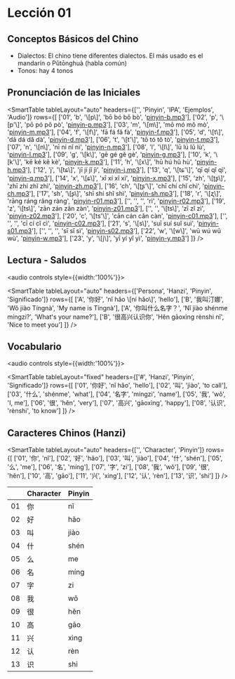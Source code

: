 # Lección 01

## Conceptos Básicos del Chino

- Dialectos: El chino tiene diferentes dialectos. El más usado es el mandarín o Pǔtōnghuà (habla común)
- Tonos: hay 4 tonos

## Pronunciación de las Iniciales

<SmartTable
 tableLayout="auto"
headers={['', 'Pinyin', 'IPA', 'Ejemplos', 'Audio']}
rows={[
 ['01', 'b', '\\[p\\]', 'bō bó bǒ bò', '[pinyin-b.mp3](/idiomas/chino/audio/pinyin-b.mp3)'],
 ['02', 'p', '\\[p\'\\]', 'pō pó pǒ pò', '[pinyin-p.mp3](/idiomas/chino/audio/pinyin-p.mp3)'],
 ['03', 'm', '\\[m\\]', 'mō mó mǒ mò', '[pinyin-m.mp3](/idiomas/chino/audio/pinyin-m.mp3)'],
 ['04', 'f', '\\[f\\]', 'fā fá fǎ fà', '[pinyin-f.mp3](/idiomas/chino/audio/pinyin-f.mp3)'],
 ['05', 'd', '\\[t\\]', 'dā dá dǎ dà', '[pinyin-d.mp3](/idiomas/chino/audio/pinyin-d.mp3)'],
 ['06', 't', '\\[t\'\\]', 'tō tó tǒ tò', '[pinyin-t.mp3](/idiomas/chino/audio/pinyin-t.mp3)'],
 ['07', 'n', '\\[n\\]', 'nī ní nǐ nì', '[pinyin-n.mp3](/idiomas/chino/audio/pinyin-n.mp3)'],
 ['08', 'l', '\\[l\\]', 'lū lú lǔ lù', '[pinyin-l.mp3](/idiomas/chino/audio/pinyin-l.mp3)'],
 ['09', 'g', '\\[k\\]', 'gē gé gě gè', '[pinyin-g.mp3](/idiomas/chino/audio/pinyin-g.mp3)'],
 ['10', 'k', '\\[k\'\\]', 'kē ké kě kè', '[pinyin-k.mp3](/idiomas/chino/audio/pinyin-k.mp3)'],
 ['11', 'h', '\\[x\\]', 'hū hú hǔ hù', '[pinyin-h.mp3](/idiomas/chino/audio/pinyin-h.mp3)'],
 ['12', 'j', '\\[tɕ\\]', 'jī jí jǐ jì', '[pinyin-j.mp3](/idiomas/chino/audio/pinyin-j.mp3)'],
 ['13', 'q', '\\[tɕ\'\\]', 'qī qí qǐ qì', '[pinyin-q.mp3](/idiomas/chino/audio/pinyin-q.mp3)'],
 ['14', 'x', '\\[ɕ\\]', 'xī xí xǐ xì', '[pinyin-x.mp3](/idiomas/chino/audio/pinyin-x.mp3)'],
 ['15', 'zh', '\\[ʈʂ\\]', 'zhī zhí zhǐ zhì', '[pinyin-zh.mp3](/idiomas/chino/audio/pinyin-zh.mp3)'],
 ['16', 'ch', '\\[ʈʂ\'\\]', 'chī chí chǐ chì', '[pinyin-ch.mp3](/idiomas/chino/audio/pinyin-ch.mp3)'],
 ['17', 'sh', '\\[ʂ\\]', 'shī shí shǐ shì', '[pinyin-sh.mp3](/idiomas/chino/audio/pinyin-sh.mp3)'],
 ['18', 'r', '\\[ʐ\\]', 'rāng ráng rǎng ràng', '[pinyin-r01.mp3](/idiomas/chino/audio/pinyin-r01.mp3)'],
 ['', '', '', 'rì', '[pinyin-r02.mp3](/idiomas/chino/audio/pinyin-r02.mp3)'],
 ['19', 'z', '\\[ts\\]', 'zān zán zǎn zàn', '[pinyin-z01.mp3](/idiomas/chino/audio/pinyin-z01.mp3)'],
 ['', '', '\\[ts\\]', 'zī zǐ zì', '[pinyin-z02.mp3](/idiomas/chino/audio/pinyin-z02.mp3)'],
 ['20', 'c', '\\[ts\'\\]', 'cān cán cǎn càn', '[pinyin-c01.mp3](/idiomas/chino/audio/pinyin-c01.mp3)'],
 ['', '', '', 'cī cí cǐ cì', '[pinyin-c02.mp3](/idiomas/chino/audio/pinyin-c02.mp3)'],
 ['21', 's', '\\[s\\]', 'suī suí suǐ suì', '[pinyin-s01.mp3](/idiomas/chino/audio/pinyin-s01.mp3)'],
 ['', '', '', 'sī sǐ sì', '[pinyin-s02.mp3](/idiomas/chino/audio/pinyin-s02.mp3)'],
 ['22', 'w', '\\[w\\]', 'wū wú wǔ wù', '[pinyin-w.mp3](/idiomas/chino/audio/pinyin-w.mp3)'],
 ['23', 'y', '\\[j\\]', 'yī yí yǐ yì', '[pinyin-y.mp3](/idiomas/chino/audio/pinyin-y.mp3)']
 ]}
/>

## Lectura - Saludos

<audio controls style={{width:'100%'}}>
    <source src="/idiomas/chino/audio/greeting.mp3" type="audio/mpeg"/>
</audio>

<SmartTable
 tableLayout="auto"
 headers={['Persona', 'Hanzi', 'Pinyin', 'Significado']}
 rows={[
   ['A', '你好', 'nǐ hǎo \\[ní hǎo\\]', 'hello'],
   ['B', '我叫汀娜', 'Wǒ jiào Tínɡnà', 'My name is Tínɡnà'],
   ['A', '你叫什么名字？', 'Nǐ jiào shénme míngzi?', 'What\'s your name?'],
   ['B', '很高兴认识你', 'Hěn gāoxìng rènshi nǐ', 'Nice to meet you']
 ]}
/>

## Vocabulario

<audio controls style={{width:'100%'}}>
    <source src="/idiomas/chino/audio/vocabulary01.mp3" type="audio/mpeg"/>
</audio>

<SmartTable
 tableLayout="fixed"
 headers={['#', 'Hanzi', 'Pinyin', 'Significado']}
 rows={[
   ['01', '你好', 'nǐ hǎo', 'hello'],
   ['02', '叫', 'jiào', 'to call'],
   ['03', '什么', 'shénme', 'what'],
   ['04', '名字', 'mínɡzi', 'name'],
   ['05', '我', 'wǒ', 'I, me'],
   ['06', '很', 'hěn', 'very'],
   ['07', '高兴', 'ɡāoxìnɡ', 'happy'],
   ['08', '认识', 'rènshi', 'to know']
 ]}
/>


## Caracteres Chinos (Hanzi)

<SmartTable
 tableLayout="auto"
 headers={['', 'Character', 'Pinyin']}
 rows={[
   ['01', '你', 'nǐ'],
   ['02', '好', 'hǎo'],
   ['03', '叫', 'jiào'],
   ['04', '什', 'shén'],
   ['05', '么', 'me'],
   ['06', '名', 'mínɡ'],
   ['07', '字', 'zi'],
   ['08', '我', 'wǒ'],
   ['09', '很', 'hěn'],
   ['10', '高', 'ɡāo'],
   ['11', '兴', 'xìnɡ'],
   ['12', '认', 'rèn'],
   ['13', '识', 'shi']
 ]}
/>

||Character|Pinyin|
|---|---|---|
|01|你|nǐ|
|02|好|hǎo|
|03|叫|jiào|
|04|什|shén|
|05|么|me|
|06|名|mínɡ|
|07|字|zi|
|08|我|wǒ|
|09|很|hěn|
|10|高|ɡāo|
|11|兴|xìnɡ|
|12|认|rèn|
|13|识|shi|

